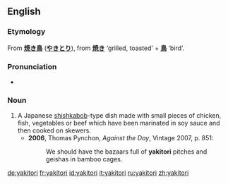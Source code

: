 ==English==

===Etymology===
From {{etyl|ja|en}} '''[[焼き鳥]]''' ('''[[やきとり]]'''), from '''[[焼き]]''' ‘grilled, toasted’ + '''[[鳥]]''' ‘bird’.

===Pronunciation===
* {{IPA|/jækɪˈtɔəɹi/|lang=en}}

===Noun===
{{en-noun|yakitori}}

# A Japanese [[shishkabob]]-type dish made with small pieces of chicken, fish, vegetables or beef which have been marinated in soy sauce and then cooked on skewers.
#* '''2006''', Thomas Pynchon, ''Against the Day'', Vintage 2007, p. 851:
#*: We should have the bazaars full of '''yakitori''' pitches and geishas in bamboo cages.

[[de:yakitori]]
[[fr:yakitori]]
[[id:yakitori]]
[[it:yakitori]]
[[ru:yakitori]]
[[zh:yakitori]]